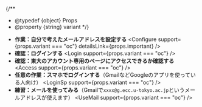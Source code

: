 
{/**
  * @typedef {object} Props
  * @property {string} variant
  */}

- **作業：自分で考えたメールアドレスを設定する**
  <Configure
    support={props.variant === "oc"}
    detailsLink={props.important}
  />
- **確認：ログインする**
  <Login support={props.variant === "oc"} />
- **確認：東大のアカウント専用のページにアクセスできるか確認する**
  <Access support={props.variant === "oc"} />
- **任意の作業：スマホでログインする**（GmailなどGoogleのアプリを使っている人向け）
  <LoginSp support={props.variant === "oc"} />
- **練習：メールを使ってみる**（Gmailで`xxxx@g.ecc.u-tokyo.ac.jp`というメールアドレスが使えます）
  <UseMail support={props.variant === "oc"} />
